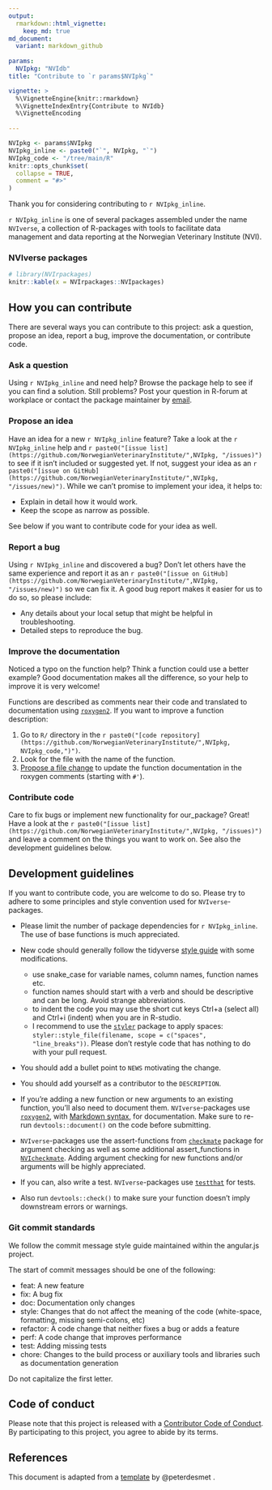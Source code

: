 ```yaml
---
output: 
  rmarkdown::html_vignette:
    keep_md: true
md_document:
  variant: markdown_github
  
params:
  NVIpkg: "NVIdb"
title: "Contribute to `r params$NVIpkg`"

vignette: >
  %\VignetteEngine{knitr::rmarkdown}
  %\VignetteIndexEntry{Contribute to NVIdb}
  %\VignetteEncoding
  
---
```



```r
NVIpkg <- params$NVIpkg
NVIpkg_inline <- paste0("`", NVIpkg, "`")
NVIpkg_code <- "/tree/main/R"
knitr::opts_chunk$set(
  collapse = TRUE,
  comment = "#>"
)

```

<!-- CONTRIBUTING.md and ./vignettes/Contribute_to_NVIpkg.Rmd. are generated 
     from ./templates/Contribute_to_NVIpkg.Rmd in NVIpackager. 
     Please edit that file -->

Thank you for considering contributing to `r NVIpkg_inline`. 

`r NVIpkg_inline` is one of several packages assembled under the name `NVIverse`, a collection of R-packages with tools to facilitate data management and data reporting at the Norwegian Veterinary Institute (NVI). 

###  NVIverse packages
```r
# library(NVIrpackages)
knitr::kable(x = NVIrpackages::NVIpackages)
```
  
## How you can contribute
There are several ways you can contribute to this project: ask a question, propose an idea, report a bug, improve the documentation, or contribute code. 

### Ask a question

Using `r NVIpkg_inline` and need help? Browse the package help to see if you can find a solution. Still problems? Post your question in R-forum at workplace or contact the package maintainer by [email](mailto:petter.hopp@vetinst.no).

### Propose an idea 

Have an idea for a new `r NVIpkg_inline` feature? Take a look at the `r NVIpkg_inline` help and `r paste0("[issue list](https://github.com/NorwegianVeterinaryInstitute/",NVIpkg, "/issues)")` to see if it isn't included or suggested yet. If not, suggest your idea as an `r paste0("[issue on GitHub](https://github.com/NorwegianVeterinaryInstitute/",NVIpkg, "/issues/new)")`. While we can't promise to implement your idea, it helps to:

* Explain in detail how it would work.
* Keep the scope as narrow as possible.

See below if you want to contribute code for your idea as well.

### Report a bug 

Using `r NVIpkg_inline` and discovered a bug? Don't let others have the same experience and report it as an `r paste0("[issue on GitHub](https://github.com/NorwegianVeterinaryInstitute/",NVIpkg, "/issues/new)")` so we can fix it. A good bug report makes it easier for us to do so, so please include:

* Any details about your local setup that might be helpful in troubleshooting.
* Detailed steps to reproduce the bug.

### Improve the documentation 

Noticed a typo on the function help? Think a function could use a better example? Good documentation makes all the difference, so your help to improve it is very welcome!

Functions are described as comments near their code and translated to documentation using [`roxygen2`](https://klutometis.github.io/roxygen/). If you want to improve a function description:

1. Go to `R/` directory in the `r paste0("[code repository](https://github.com/NorwegianVeterinaryInstitute/",NVIpkg, NVIpkg_code,")")`.
2. Look for the file with the name of the function.
3. [Propose a file change](https://help.github.com/articles/editing-files-in-another-user-s-repository/) to update the function documentation in the roxygen comments (starting with `#'`).

### Contribute code 

Care to fix bugs or implement new functionality for our_package? Great! Have a look at the `r paste0("[issue list](https://github.com/NorwegianVeterinaryInstitute/",NVIpkg, "/issues)")` and leave a comment on the things you want to work on. See also the development guidelines below.


## Development guidelines

If you want to contribute code, you are welcome to do so. Please try to adhere 
to some principles and style convention used for `NVIverse`-packages. 

*   Please limit the number of package dependencies for `r NVIpkg_inline`. The use of base 
functions is much appreciated. 

*   New code should generally follow the tidyverse [style guide](http://style.tidyverse.org) with some modifications. 
    + use snake_case for variable names, column names, function names etc. 
    + function names should start with a verb and should be descriptive and can be long. 
    Avoid strange abbreviations. 
    + to indent the code you may use the short cut keys Ctrl+a (select all) and 
    Ctrl+i (indent) when you are in R-studio. 
    +  I recommend to use the [`styler`](https://CRAN.R-project.org/package=styler) 
    package to apply spaces: `styler::style_file(filename, scope = c("spaces", "line_breaks"))`. 
    Please don't restyle code that has nothing to do with your pull request.

*   You should add a bullet point to `NEWS` motivating the change.

*   You should add yourself as a contributor to the `DESCRIPTION`.

*   If you're adding a new function or new arguments to an existing function, you'll also need
    to document them. `NVIverse`-packages use [`roxygen2`](https://cran.r-project.org/package=roxygen2), with
[Markdown syntax](https://cran.r-project.org/web/packages/roxygen2/vignettes/markdown.html),
for documentation. Make sure to re-run `devtools::document()` on the code before submitting. 

*   `NVIverse`-packages use the assert-functions from [`checkmate`](https://CRAN.R-project.org/package=checkmate) package  for argument checking as well as some additional assert_functions in [`NVIcheckmate`](https://github.com/NorwegianVeterinaryInstitute/NVIcheckmate). Adding argument checking for new functions and/or arguments will be highly appreciated.
    
*   If you can, also write a test. `NVIverse`-packages use [`testthat`](https://cran.r-project.org/package=testthat) for tests.

*   Also run `devtools::check()` to make sure your function doesn't imply downstream errors or warnings. 


### Git commit standards
We follow the commit message style guide maintained within the angular.js project.

The start of commit messages should be one of the following:

*   feat: A new feature
*   fix: A bug fix
*   doc: Documentation only changes
*   style: Changes that do not affect the meaning of the code (white-space, formatting, missing semi-colons, etc)
*   refactor: A code change that neither fixes a bug or adds a feature
*   perf: A code change that improves performance
*   test: Adding missing tests
*   chore: Changes to the build process or auxiliary tools and libraries such as documentation generation

Do not capitalize the first letter.


## Code of conduct
Please note that this project is released with a 
[Contributor Code of  Conduct](https://contributor-covenant.org/version/2/0/CODE_OF_CONDUCT.html). By participating to this project, you agree to abide by its terms.


## References
This document is adapted from a [template](https://gist.github.com/peterdesmet/e90a1b0dc17af6c12daf6e8b2f044e7c) by @peterdesmet .
